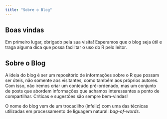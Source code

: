 ```yaml
---
title: "Sobre o Blog"
---
```


## Boas vindas

Em primeiro lugar, obrigado pela sua visita! Esperamos que o blog seja útil e traga alguma dica que possa facilitar o uso do R pelo leitor. 

## Sobre o Blog

A ideia do blog é ser um repositório de informações sobre o R que possam ser úteis, não somente aos visitantes, como também aos próprios autores. Com isso, não iremos criar um conteúdo pré-ordenado, mas um conjunto de posts que abordem informações que achamos interessantes a ponto de compartilhar. Críticas e sugestões são sempre bem-vindas! 
  
O nome do blog vem de um trocadilho (infeliz) com uma das técnicas utilizadas em processamento de liguagem natural: *bag-of-words*.

